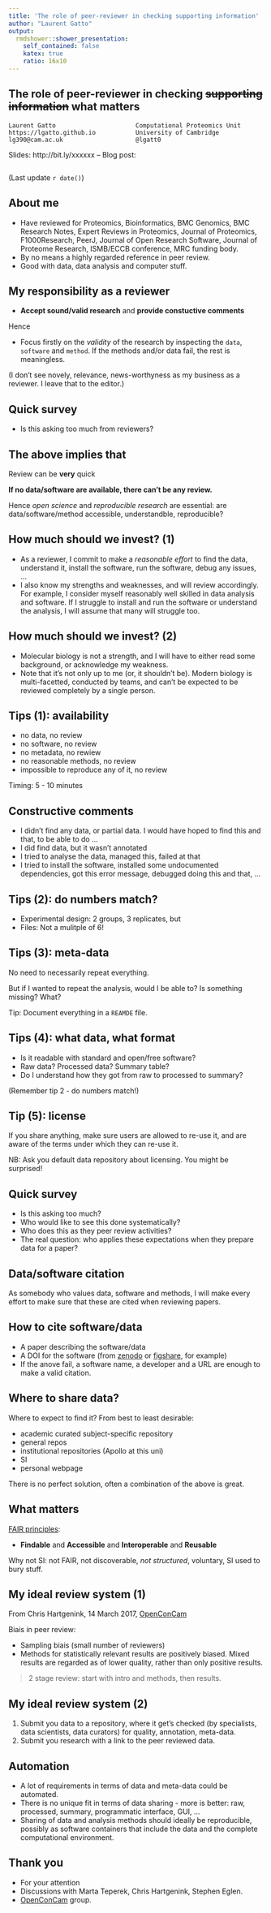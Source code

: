```yaml
---
title: 'The role of peer-reviewer in checking supporting information'
author: "Laurent Gatto"
output:
  rmdshower::shower_presentation:
    self_contained: false
    katex: true 
    ratio: 16x10
---
```




## The role of peer-reviewer in checking ~~supporting information~~ what matters

```
Laurent Gatto                      Computational Proteomics Unit
https://lgatto.github.io           University of Cambridge
lg390@cam.ac.uk                    @lgatt0
```

Slides: http://bit.ly/xxxxxx -- Blog post: 


```
```

(Last update `r date()`)

## About me

* Have reviewed for Proteomics, Bioinformatics, BMC Genomics, BMC
  Research Notes, Expert Reviews in Proteomics, Journal of Proteomics,
  F1000Research, PeerJ, Journal of Open Research Software, Journal of
  Proteome Research, ISMB/ECCB conference, MRC funding body.
* By no means a highly regarded reference in peer review.
* Good with data, data analysis and computer stuff.

## My responsibility as a reviewer

* **Accept sound/valid research** and **provide constuctive comments**

Hence

* Focus firstly on the *validity* of the research by inspecting the
  `data`, `software` and `method`. If the methods and/or data fail,
  the rest is meaningless.

(I don't see novely, relevance, news-worthyness as my business as a
reviewer. I leave that to the editor.)

## Quick survey

- Is this asking too much from reviewers? 

## The above implies that 

Review can be **very** quick

**If no data/software are available, there can't be any review.**

Hence *open science* and *reproducible research* are essential: are
data/software/method accessible, understandble, reproducible?


## How much should we invest? (1)

- As a reviewer, I commit to make a *reasonable effort* to find the
  data, understand it, install the software, run the software, debug
  any issues, ...
- I also know my strengths and weaknesses, and will review
  accordingly. For example, I consider myself reasonably well skilled
  in data analysis and software. If I struggle to install and run the
  software or understand the analysis, I will assume that many will
  struggle too.

## How much should we invest? (2)

- Molecular biology is not a strength, and I will have to either read
  some background, or acknowledge my weakness.
- Note that it's not only up to me (or, it shouldn't be). Modern
  biology is multi-facetted, conducted by teams, and can't be expected
  to be reviewed completely by a single person.

## Tips (1): availability

- no data, no review
- no software, no review
- no metadata, no rewiew
- no reasonable methods, no review
- impossible to reproduce any of it, no review

Timing: 5 - 10 minutes

## Constructive comments

- I didn't find any data, or partial data. I would have hoped to find
  this and that, to be able to do ...
- I did find data, but it wasn't annotated
- I tried to analyse the data, managed this, failed at that
- I tried to install the software, installed some undocumented
  dependencies, got this error message, debugged doing this and that,
  ...

## Tips (2): do numbers match?

* Experimental design: 2 groups, 3 replicates, but 
* Files: Not a mulitple of 6!

## Tips (3): meta-data

No need to necessarily repeat everything.

But if I wanted to repeat the analysis, would I be able to? Is something
missing? What?

Tip: Document everything in a `REAMDE` file.

## Tips (4): what data, what format

* Is it readable with standard and open/free software?
* Raw data? Processed data? Summary table?
* Do I understand how they got from raw to processed to summary?

(Remember tip 2 - do numbers match!)

## Tip (5): license 

If you share anything, make sure users are allowed to re-use it, and
are aware of the terms under which they can re-use it.

NB: Ask you default data repository about licensing. You might be
surprised!

## Quick survey

- Is this asking too much?
- Who would like to see this done systematically?
- Who does this as they peer review activities?
- The real question: who applies these expectations when they prepare
  data for a paper?

## Data/software citation

As somebody who values data, software and methods, I will make every
effort to make sure that these are cited when reviewing papers.

## How to cite software/data

- A paper describing the software/data
- A DOI for the software (from [zenodo](https://zenodo.org/) or
  [figshare](https://figshare.com/), for example)
- If the anove fail, a software name, a developer and a URL are enough
  to make a valid citation.
  
## Where to share data?

Where to expect to find it? From best to least desirable:

- academic curated subject-specific repository
- general repos
- institutional repositories (Apollo at this uni)
- SI
- personal webpage

There is no perfect solution, often a combination of the above is great.


## What matters

[FAIR principles](http://www.nature.com/articles/sdata201618):

* **Findable** and **Accessible** and **Interoperable** and **Reusable**

Why not SI: not FAIR, not discoverable, *not structured*, voluntary,
SI used to bury stuff.

## My ideal review system (1)

From Chris Hartgenink, 14 March 2017,
[OpenConCam](http://www.openconcam.org/)

Biais in peer review:

- Sampling biais (small number of reviewers)
- Methods for statistically relevant results are positively
  biased. Mixed results are regarded as of lower quality, rather than
  only positive results.

> 2 stage review: start with intro and methods, then results. 

## My ideal review system (2)

1. Submit you data to a repository, where it get's checked (by
   specialists, data scientists, data curators) for quality,
   annotation, meta-data.
2. Submit you research with a link to the peer reviewed data. 

## Automation

* A lot of requirements in terms of data and meta-data could be
  automated.
* There is no unique fit in terms of data sharing - more is better:
  raw, processed, summary, programmatic interface, GUI, ...
* Sharing of data and analysis methods should ideally be reproducible,
  possibly as software containers that include the data and the
  complete computational environment.

## Thank you 

- For your attention
- Discussions with Marta Teperek, Chris Hartgenink, Stephen Eglen.
- [OpenConCam](http://www.openconcam.org/) group.


